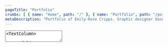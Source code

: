 ```yaml
---
pageTitle: "Portfolio"
crumbs: [ { name: "Home", path: "/" }, { name: "Portfolio", path: "/portfolio" } ]
metaDescription: "Portfolio of Emily-Rose Cripps. Graphic designer based in Oxford, UK. Book-making, exhibition design and more."
---
```


<TextArea>
<TextColumn>

# Portfolio

<center>

To browse some of my work, please select from a category in the links below.
</center>

</TextColumn>
</TextArea>

<NavigationTiles>

<NavigationTile 
    title="Giraffe About Town"
    linkPage="/portfolio/competitions/giraffe-about-town"
    imagePath="portfolio/competitions/competitions-giraffe-about-town.jpg"
    imageAlt="Giraffe About Town"
/>

<NavigationTile 
    title="European Bee Eater"
    linkPage="/portfolio/illustrations/european-bee-eater"
    imagePath="portfolio/illustrations/illustrations-european-bee-eater.jpg"
    imageAlt="European Bee Eater"
/>

<NavigationTile 
    title="Golden Snub-Nosed"
    linkPage="/portfolio/illustrations/golden-snub-nosed"
    imagePath="portfolio/illustrations/illustrations-golden-snub-nosed.jpg"
    imageAlt="Golden Snub-Nosed"
/>

</NavigationTiles>

<NavigationTiles>

<NavigationTile 
    title="It Happened Here"
    linkPage="/portfolio/personal/it-happened-here"
    imagePath="portfolio/personal/personal-it-happened-here.jpg"
    imageAlt="It Happened Here"
/>


<NavigationTile 
    title="Prop Box"
    linkPage="/portfolio/university/prop-box"
    imagePath="portfolio/university/university-prop-box.jpg"
    imageAlt="Prop Box"
/>

<NavigationTile 
    title="Naturalis"
    linkPage="/portfolio/university/naturalis"
    imagePath="portfolio/university/university-naturalis.jpg"
    imageAlt="Naturalis"
/>


</NavigationTiles>


<NavigationTiles>


<NavigationTile 
    title="Exhibition"
    linkPage="/portfolio/university/exhibition"
    imagePath="portfolio/university/university-exhibition.jpg"
    imageAlt="Exhibition"
/>

</NavigationTiles>

